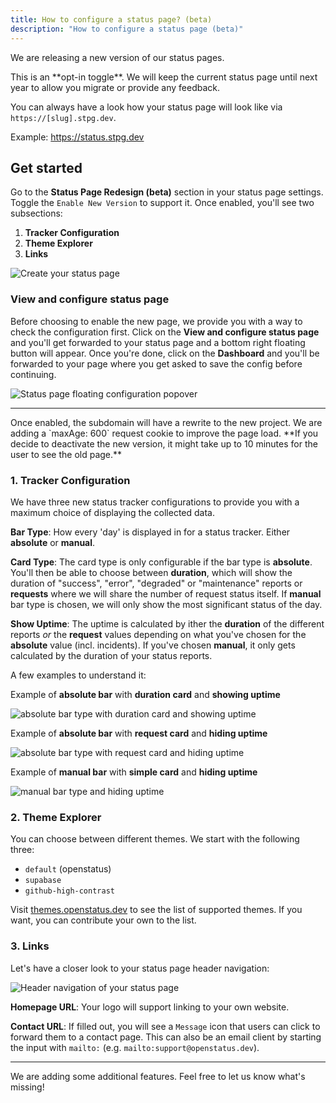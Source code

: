 ```yaml
---
title: How to configure a status page? (beta)
description: "How to configure a status page (beta)"
---
```



We are releasing a new version of our status pages.

<Aside>This is an **opt-in toggle**. We will keep the current status page until next year to allow you migrate or provide any feedback.</Aside>

You can always have a look how your status page will look like via `https://[slug].stpg.dev`.

Example: https://status.stpg.dev

## Get started

Go to the **Status Page Redesign (beta)** section in your status page settings. Toggle the `Enable New Version` to support it. Once enabled, you'll see two subsections:

1. **Tracker Configuration**
2. **Theme Explorer**
2. **Links**

<Image
    src={ConfigureStatusPage1}
    alt="Create your status page"
/>

### View and configure status page

Before choosing to enable the new page, we provide you with a way to check the configuration first. Click on the **View and configure status page** and you'll get forwarded to your status page and a bottom right floating button will appear. Once you're done, click on the **Dashboard** and you'll be forwarded to your page where you get asked to save the config before continuing.

<Image
    src={StatusPageFloating}
    alt="Status page floating configuration popover"
/>


---

<Aside>Once enabled, the subdomain will have a rewrite to the new project. We are adding a `maxAge: 600` request cookie to improve the page load. **If you decide to deactivate the new version, it might take up to 10 minutes for the user to see the old page.**</Aside>

### 1. Tracker Configuration

We have three new status tracker configurations to provide you with a maximum choice of displaying the collected data.

**Bar Type**: How every 'day' is displayed in for a status tracker. Either **absolute** or **manual**.

**Card Type**: The card type is only configurable if the bar type is **absolute**. You'll then be able to choose between **duration**, which will show the duration of "success", "error", "degraded" or "maintenance" reports or **requests** where we will share the number of request status itself. If **manual** bar type is chosen, we will only show the most significant status of the day.

**Show Uptime**: The uptime is calculated by ither the **duration** of the different reports _or_ the **request** values depending on what you've chosen for the **absolute** value (incl. incidents). If you've chosen **manual**, it only gets calculated by the duration of your status reports.

A few examples to understand it:

Example of **absolute bar** with **duration card** and **showing uptime**

<Image
    src={StatusPageBeta3}
    alt="absolute bar type with duration card and showing uptime"
/>

Example of **absolute bar** with **request card** and **hiding uptime**

<Image
    src={StatusPageBeta4}
    alt="absolute bar type with request card and hiding uptime"
/>

Example of **manual bar** with **simple card** and **hiding uptime**

<Image
    src={StatusPageBeta2}
    alt="manual bar type and hiding uptime"
/>

### 2. Theme Explorer

You can choose between different themes. We start with the following three:

- `default` (openstatus)
- `supabase`
- `github-high-contrast`

Visit [themes.openstatus.dev](https://themes.openstatus.dev) to see the list of supported themes. If you want, you can contribute your own to the list.

### 3. Links

Let's have a closer look to your status page header navigation:

<Image
    src={StatusPageBeta1}
    alt="Header navigation of your status page"
/>

**Homepage URL**: Your logo will support linking to your own website.

**Contact URL**: If filled out, you will see a `Message` icon that users can click to forward them to a contact page. This can also be an email client by starting the input with `mailto:` (e.g. `mailto:support@openstatus.dev`).


---

We are adding some additional features. Feel free to let us know what's missing!